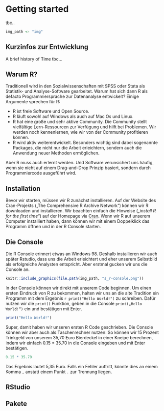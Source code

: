 # Getting started {#start}
tbc..

```r
img_path <- "img"

```



## Kurzinfos zur Entwicklung

A brief history of Time tbc...

## Warum R?

Traditionell wird in den Sozialwissenschaften mit SPSS oder Stata als Statistik- und Analyse-Software gearbeitet. Warum hat sich dann R als defacto Programmiersprache zur Datenanalyse entwickelt? Einige Argumente sprechen für R:

* R ist freie Software und Open Source. 
* R läuft sowohl auf Windows als auch auf Mac Os und Linux.
* R hat eine große und sehr aktive Community. Die Community stellt vielfältige Lern-Ressourcen zur Verfügung und hilft bei Problemen. Wir werden noch kennenlernen, wie wir von der Community profitieren können.
* R wird aktiv weiterentwickelt. Besonders wichtig sind dabei sogenannte Packages, die nicht nur die Arbeit erleichtern, sondern auch die Anwendung neuer Methoden ermöglichen.

Aber R muss auch erlernt werden. Und Software verunsichert uns häufig, wenn sie nicht auf einem Drag-and-Drop Prinzip basiert, sondern durch Programmiercode ausgeführt wird.

## Installation

Bevor wir starten, müssen wir R zunächst installieren. Auf der Website des Cran-Projekts („The Comprehensive R Archive Network“) können wir R downloaden und installieren. Wir beachten einfach die Hinweise (_„install R for the first time“_) auf der Homepage via [Cran](https://cran.r-project.org/). Wenn wir R auf unserem Computer installiert haben, dann können wir mit einem Doppelklick das Programm öffnen und in der R Console starten. 

## Die Console

Die R Console erinnert etwas an Windows 98. Deshalb installieren wir auch später Rstudio, dass uns die Arbeit erleichtert und eher unserem Selbstbild als erfolgreiche Analysten entspricht. Aber erstmal gucken wir uns die Console an.
```r
knitr::include_graphics(file.path(img_path, "s_r-console.png"))
```
In der Console können wir direkt mit unserem Code beginnen. Um einen ersten Eindruck von R zu bekommen, halten wir uns an die alte Tradition ein Programm mit dem Ergebnis `r print("Hello World!")` zu schreiben. Dafür nutzen wir die `print()` Funktion, geben in die Console `print(„Hello World!“)` ein und bestätigen mit Enter. 
```r
print("Hello World!")
```

Super, damit haben wir unseren ersten R Code geschrieben. 
Die Console können wir aber auch als Taschenrechner nutzen: So können wir 15 Prozent Trinkgeld von unserem 35,70 Euro Bierdeckel in einer Kneipe berechnen, indem wir einfach 0.15 * 35.70 in die Console eingeben und mit Enter bestätigen. 
```r
0.15 * 35.70

```
Das Ergebnis lautet 5,35 Euro. Falls ein Fehler auftritt, könnte dies an einem Komma `,` anstatt einem Punkt `.` zur Trennung liegen.


## RStudio

## Pakete
